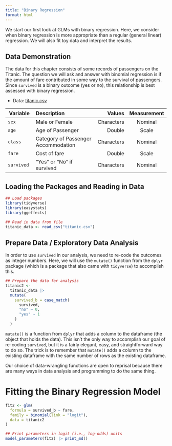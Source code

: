 ```yaml
---
title: "Binary Regression"
format: html
---
```


We start our first look at GLMs with binary regression. Here, we consider when binary regression is more appropriate than a regular (general linear) regression. We will also fit toy data and interpret the results.

## Data Demonstration 
The data for this chapter consists of some records of passengers on the Titanic. The question we will ask and answer with binomial regression is if the amount of fare contributed in some way to the survival of passengers. Since `survived` is a binary outcome (yes or no), this relationship is best assessed with binary regression. 

-   Data: <a href="./titanic.csv" download> titanic.csv </a>

| Variable    | Description                     |     Values | Measurement |
|-------------|:--------------------------------|-----------:|:-----------:|
| `sex`       | Male or Female                  | Characters |   Nominal   |
| `age`    | Age of Passenger |    Double |    Scale    |
| `class`    | Category of Passenger Accommodation         |   Characters |   Nominal   |
| `fare`   | Cost of fare    |    Double |    Scale    |
| `survived` | "Yes" or "No" if survived   |    Characters |    Nominal    |


## Loading the Packages and Reading in Data

```r
## Load packages
library(tidyverse)
library(easystats)
library(ggeffects)

## Read in data from file
titanic_data <- read_csv("titanic.csv")

```

## Prepare Data / Exploratory Data Analysis

In order to use `survived` in our analysis, we need to re-code the outcomes as integer numbers. Here, we will use the `mutate()` function from the `dplyr` package (which is a package that also came with `tidyverse`) to accomplish this. 

```r
## Prepare the data for analysis
titanic2 <- 
  titanic_data |> 
  mutate(
    survived_b = case_match(
      survived, 
      "no" ~ 0,
      "yes" ~ 1
    )
  )
```

::: {.callout-tip title="mutate() and data-wrangling"}
`mutate()` is a function from `dplyr` that adds a column to the dataframe (the object that holds the data). This isn't the only way to accomplish our goal of re-coding `survived`, but it is a fairly elegant, easy, and straightforward way to do so. The trick is to remember that `mutate()` adds a column to the existing dataframe with the same number of rows as the existing dataframe. 

Our choice of data-wrangling functions are open to reprisal because there are many ways in data analysis and programming to do the same thing. 
:::


# Fitting the Binary Regression Model 

```r
fit2 <- glm(
  formula = survived_b ~ fare, 
  family = binomial(link = "logit"), 
  data = titanic2
)

## Print parameters in logit (i.e., log-odds) units
model_parameters(fit2) |> print_md()
```

